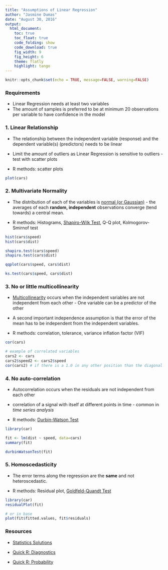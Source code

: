 ---
title: "Assumptions of Linear Regression"
author: "Jasmine Dumas"
date: "August 30, 2016"
output:
  html_document:
    toc: true
    toc_float: true
    code_folding: show
    code_download: true
    fig_width: 9
    fig_height: 6
    theme: flatly
    highlight: tango
---


```{r setup, include=FALSE}
knitr::opts_chunk$set(echo = TRUE, message=FALSE, warning=FALSE)

```


### Requirements

* Linear Regression needs at least two variables
* The amount of samples is preferred to be at minimum 20 observations per variable to have confidence in the model

### 1. Linear Relationship

* The relationship between the independent variable (response) and the dependent variable(s) (predictors) needs to be linear
* Limit the amount of outliers as Linear Regression is sensitive to outliers - test with scatter plots

* R methods: scatter plots
```{r}
plot(cars)
```


### 2. Multivariate Normality

* The distribution of each of the variables is [normal (or Gaussian)](https://en.wikipedia.org/wiki/Normal_distribution) - the averages of each **random, independent** observations converge (tend towards) a central mean.

* R methods: Histograms, [Shapiro-Wilk Test](https://en.wikipedia.org/wiki/Shapiro%E2%80%93Wilk_test), Q-Q plot, Kolmogorov-Smirnof test
```{r}
hist(cars$speed)
hist(cars$dist)

shapiro.test(cars$speed)
shapiro.test(cars$dist)

qqplot(cars$speed, cars$dist)

ks.test(cars$speed, cars$dist)

```

### 3. No or little multicollinearity

* [Multicollinearity](https://en.wikipedia.org/wiki/Multicollinearity) occurs when the independent variables are not independent from each other - One variable can be a predictor of the other
* A second important independence assumption is that the error of the mean has to be independent from the independent variables.

* R methods: correlation, tolerance, variance inflation factor (VIF)
```{r}
cor(cars)

# example of correlated variables
cars2 <- cars
cars2$speed2 <- cars2$speed
cor(cars2) # if there is a 1.0 in any other position than the diagonal there is perfect correlation

```


### 4. No auto-correlation

* Autocorrelation occurs when the residuals are not independent from each other
* correlation of a signal with itself at different points in time - common in *time series analysis*

* R methods: [Durbin-Watson Test](https://en.wikipedia.org/wiki/Durbin%E2%80%93Watson_statistic)
```{r}
library(car)

fit <- lm(dist ~ speed, data=cars)
summary(fit)

durbinWatsonTest(fit)

```

### 5. Homoscedasticity

*  The error terms along the regression are the **same** and not heteroscedastic.

* R methods: Residual plot, [Goldfeld-Quandt Test](https://en.wikipedia.org/wiki/Goldfeld%E2%80%93Quandt_test)
```{r}
library(car)
residualPlot(fit)

# or in base
plot(fit$fitted.values, fit$residuals)
```


### Resources

* [Statistics Solutions](http://www.statisticssolutions.com/assumptions-of-linear-regression/)

* [Quick R: Diagnostics](http://www.statmethods.net/stats/rdiagnostics.html)

* [Quick R: Probability](http://www.statmethods.net/advgraphs/probability.html)
